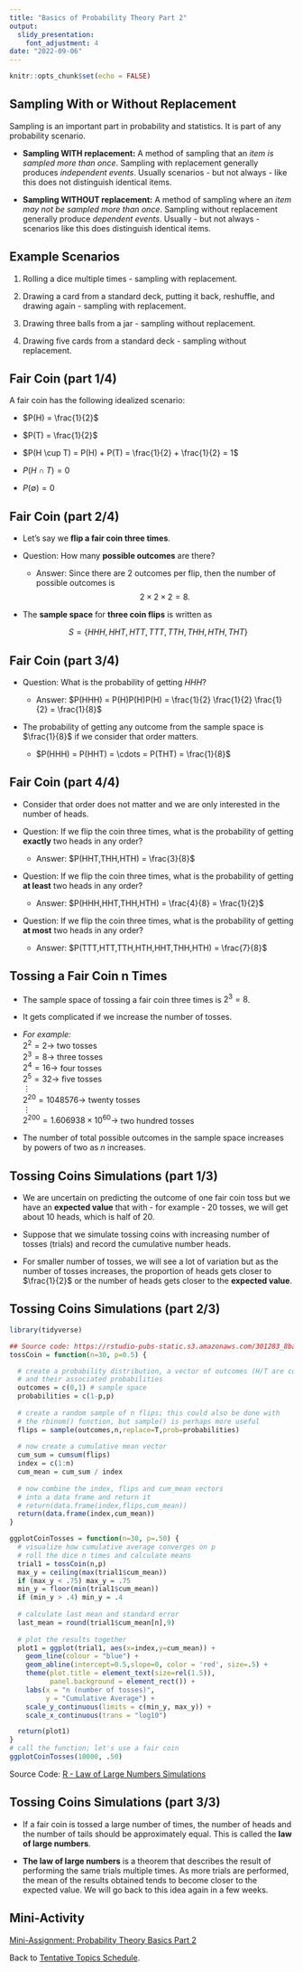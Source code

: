 ---
title: "Basics of Probability Theory Part 2"
output:
  slidy_presentation:
    font_adjustment: 4
date: "2022-09-06"
---

```{r setup, include=FALSE}
knitr::opts_chunk$set(echo = FALSE)
```

## Sampling With or Without Replacement

Sampling is an important part in probability and statistics. It is part of any probability scenario.

* **Sampling WITH replacement:** A method of sampling that an *item is sampled more than once*. Sampling with replacement generally produces *independent events*. Usually scenarios - but not always - like this does not distinguish identical items. 

* **Sampling WITHOUT replacement:** A method of sampling where an *item may not be sampled more than once*. Sampling without replacement generally produce *dependent events*. Usually - but not always - scenarios like this does distinguish identical items.

## Example Scenarios

1. Rolling a dice multiple times - sampling with replacement.

2. Drawing a card from a standard deck, putting it back, reshuffle, and drawing again - sampling with replacement.

3. Drawing three balls from a jar - sampling without replacement.

4. Drawing five cards from a standard deck - sampling without replacement.

## Fair Coin (part 1/4)

A fair coin has the following idealized scenario:

  * $P(H) = \frac{1}{2}$
  
  * $P(T) = \frac{1}{2}$
  
  * $P(H \cup T) = P(H) + P(T) = \frac{1}{2} + \frac{1}{2} = 1$
  
  * $P(H \cap T) = 0$
  
  * $P(\emptyset) = 0$
  
## Fair Coin (part 2/4)

  * Let's say we **flip a fair coin three times**.
  
  - Question: How many **possible outcomes** are there?
  
      - Answer: Since there are 2 outcomes per flip, then the number of possible outcomes is
  <center>
    $$2 \times 2 \times 2 = 8.$$
  </center>
  
   - The **sample space** for **three coin flips** is written as
  <center>
  $$S = \{HHH,HHT,HTT,TTT,TTH,THH,HTH,THT\}$$
  </center>
  
## Fair Coin (part 3/4)
  
  - Question: What is the probability of getting $HHH$?
  
      - Answer: $P(HHH) = P(H)P(H)P(H) = \frac{1}{2} \frac{1}{2} \frac{1}{2} = \frac{1}{8}$
  
  - The probability of getting any outcome from the sample space is $\frac{1}{8}$ if we consider that order matters.
  
      - $P(HHH) = P(HHT) = \cdots = P(THT) = \frac{1}{8}$
  
## Fair Coin (part 4/4)

  - Consider that order does not matter and we are only interested in the number of heads.

  - Question: If we flip the coin three times, what is the probability of getting **exactly** two heads in any order?
  
      - Answer: $P(HHT,THH,HTH) = \frac{3}{8}$

  - Question: If we flip the coin three times, what is the probability of getting **at least** two heads in any order?
 
      - Answer: $P(HHH,HHT,THH,HTH) = \frac{4}{8} = \frac{1}{2}$
 
  - Question: If we flip the coin three times, what is the probability of getting **at most** two heads in any order?
 
      - Answer: $P(TTT,HTT,TTH,HTH,HHT,THH,HTH) = \frac{7}{8}$

## Tossing a Fair Coin $\mathbf{n}$ Times

  - The sample space of tossing a fair coin three times is $2^3 = 8$.

  - It gets complicated if we increase the number of tosses.
      
  - *For example:* <br>
      $2^2 = 2 \longrightarrow$ two tosses <br>
      $2^3 = 8 \longrightarrow$ three tosses <br>
      $2^4 = 16 \longrightarrow$ four tosses <br>
      $2^5 = 32 \longrightarrow$ five tosses <br>
      $\vdots$ <br>
      $2^{20} = 1048576 \longrightarrow$ twenty tosses <br>
      $\vdots$ <br>
      $2^{200} = 1.606938 \times 10^{60} \longrightarrow$ two hundred tosses <br>
      
  - The number of total possible outcomes in the sample space increases by powers of two as $n$ increases.
  
## Tossing Coins Simulations (part 1/3)

  * We are uncertain on predicting the outcome of one fair coin toss but we have an **expected value** that with - for example - 20 tosses, we will get about 10 heads, which is half of 20.
  
  * Suppose that we simulate tossing coins with increasing number of tosses (trials) and record the cumulative number heads.
  
  * For smaller number of tosses, we will see a lot of variation but as the number of tosses increases, the proportion of heads gets closer to $\frac{1}{2}$ or the number of heads gets closer to the **expected value**.
  
## Tossing Coins Simulations (part 2/3)

```{r echo=FALSE, fig.align="center", message=FALSE, warning=FALSE}
library(tidyverse)

## Source code: https://rstudio-pubs-static.s3.amazonaws.com/301283_8ba77a4c9d8d4a2db3d07372b7b22c82.html
tossCoin = function(n=30, p=0.5) {

  # create a probability distribution, a vector of outcomes (H/T are coded using 0/1)
  # and their associated probabilities
  outcomes = c(0,1) # sample space
  probabilities = c(1-p,p)
  
  # create a random sample of n flips; this could also be done with
  # the rbinom() function, but sample() is perhaps more useful
  flips = sample(outcomes,n,replace=T,prob=probabilities)
  
  # now create a cumulative mean vector
  cum_sum = cumsum(flips)
  index = c(1:n)
  cum_mean = cum_sum / index
  
  # now combine the index, flips and cum_mean vectors
  # into a data frame and return it
  # return(data.frame(index,flips,cum_mean))
  return(data.frame(index,cum_mean))
}

ggplotCoinTosses = function(n=30, p=.50) {
  # visualize how cumulative average converges on p  
  # roll the dice n times and calculate means
  trial1 = tossCoin(n,p)
  max_y = ceiling(max(trial1$cum_mean))
  if (max_y < .75) max_y = .75 
  min_y = floor(min(trial1$cum_mean))
  if (min_y > .4) min_y = .4
  
  # calculate last mean and standard error
  last_mean = round(trial1$cum_mean[n],9)
  
  # plot the results together
  plot1 = ggplot(trial1, aes(x=index,y=cum_mean)) +
    geom_line(colour = "blue") +
    geom_abline(intercept=0.5,slope=0, color = 'red', size=.5) +      
    theme(plot.title = element_text(size=rel(1.5)),
          panel.background = element_rect()) +
    labs(x = "n (number of tosses)", 
         y = "Cumulative Average") +
    scale_y_continuous(limits = c(min_y, max_y)) +
    scale_x_continuous(trans = "log10")

  return(plot1)
}  
# call the function; let's use a fair coin
ggplotCoinTosses(10000, .50)
```

Source Code: [R - Law of Large Numbers Simulations](https://rstudio-pubs-static.s3.amazonaws.com/301283_8ba77a4c9d8d4a2db3d07372b7b22c82.html){target="_blank"}

## Tossing Coins Simulations (part 3/3)

- If a fair coin is tossed a large number of times, the number of heads and the number of tails should be approximately equal. This is called the **law of large numbers**.

- **The law of large numbers** is a theorem that describes the result of performing the same trials multiple times. As more trials are performed, the mean of the results obtained tends to become closer to the expected value. We will go back to this idea again in a few weeks.

## Mini-Activity

[Mini-Assignment: Probability Theory Basics Part 2](ma-mth461a-20220906.pdf){target="_blank"}

Back to [Tentative Topics Schedule](../../topics.html).
